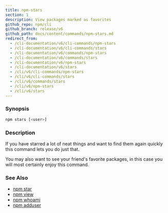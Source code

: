 ```yaml
---
title: npm-stars
section: 1
description: View packages marked as favorites
github_repo: npm/cli
github_branch: release/v6
github_path: docs/content/commands/npm-stars.md
redirect_from:
  - /cli-documentation/v6/cli-commands/npm-stars
  - /cli-documentation/v6/cli-commands/stars
  - /cli-documentation/v6/commands/npm-stars
  - /cli-documentation/v6/commands/stars
  - /cli-documentation/v6/npm-stars
  - /cli-documentation/v6/stars
  - /cli/v6/cli-commands/npm-stars
  - /cli/v6/cli-commands/stars
  - /cli/v6/commands/stars
  - /cli/v6/npm-stars
  - /cli/v6/stars
---
```


### Synopsis

```bash
npm stars [<user>]
```

### Description

If you have starred a lot of neat things and want to find them again quickly this command lets you do just that.

You may also want to see your friend's favorite packages, in this case you will most certainly enjoy this command.

### See Also

- [npm star](/cli/v6/commands/npm-star)
- [npm view](/cli/v6/commands/npm-view)
- [npm whoami](/cli/v6/commands/npm-whoami)
- [npm adduser](/cli/v6/commands/npm-adduser)
